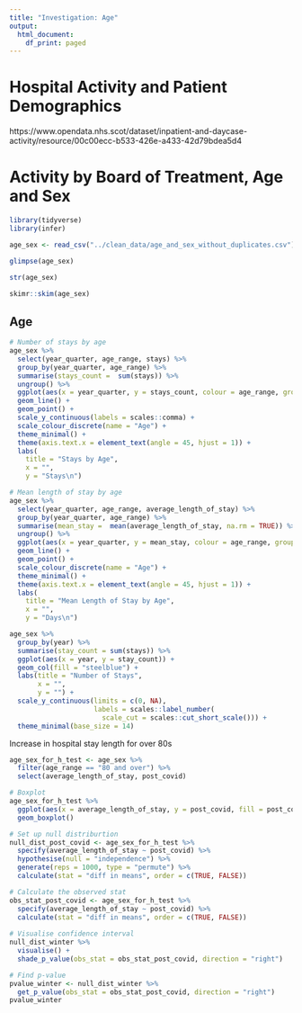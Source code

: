 ```yaml
---
title: "Investigation: Age"
output:
  html_document:
    df_print: paged
---
```

# Hospital Activity and Patient Demographics

https://www.opendata.nhs.scot/dataset/inpatient-and-daycase-activity/resource/00c00ecc-b533-426e-a433-42d79bdea5d4

# Activity by Board of Treatment, Age and Sex
```r
library(tidyverse)
library(infer)
```

```r
age_sex <- read_csv("../clean_data/age_and_sex_without_duplicates.csv")
```

```r
glimpse(age_sex)

str(age_sex)

skimr::skim(age_sex)
```


## Age

```r
# Number of stays by age
age_sex %>% 
  select(year_quarter, age_range, stays) %>% 
  group_by(year_quarter, age_range) %>% 
  summarise(stays_count =  sum(stays)) %>% 
  ungroup() %>% 
  ggplot(aes(x = year_quarter, y = stays_count, colour = age_range, group = age_range)) +
  geom_line() +
  geom_point() +
  scale_y_continuous(labels = scales::comma) +
  scale_colour_discrete(name = "Age") +
  theme_minimal() +
  theme(axis.text.x = element_text(angle = 45, hjust = 1)) +
  labs(
    title = "Stays by Age",
    x = "",
    y = "Stays\n")
```

```r
# Mean length of stay by age
age_sex %>% 
  select(year_quarter, age_range, average_length_of_stay) %>% 
  group_by(year_quarter, age_range) %>% 
  summarise(mean_stay =  mean(average_length_of_stay, na.rm = TRUE)) %>% 
  ungroup() %>% 
  ggplot(aes(x = year_quarter, y = mean_stay, colour = age_range, group = age_range)) +
  geom_line() +
  geom_point() +
  scale_colour_discrete(name = "Age") +
  theme_minimal() +
  theme(axis.text.x = element_text(angle = 45, hjust = 1)) +
  labs(
    title = "Mean Length of Stay by Age",
    x = "",
    y = "Days\n")
```

```r
age_sex %>% 
  group_by(year) %>% 
  summarise(stay_count = sum(stays)) %>% 
  ggplot(aes(x = year, y = stay_count)) +
  geom_col(fill = "steelblue") +
  labs(title = "Number of Stays",
       x = "",
       y = "") + 
  scale_y_continuous(limits = c(0, NA),
                     labels = scales::label_number(
                       scale_cut = scales::cut_short_scale())) +
  theme_minimal(base_size = 14)
```

Increase in hospital stay length for over 80s
```r
age_sex_for_h_test <- age_sex %>%
  filter(age_range == "80 and over") %>% 
  select(average_length_of_stay, post_covid)

# Boxplot
age_sex_for_h_test %>% 
  ggplot(aes(x = average_length_of_stay, y = post_covid, fill = post_covid)) +
  geom_boxplot()

# Set up null distriburtion
null_dist_post_covid <- age_sex_for_h_test %>% 
  specify(average_length_of_stay ~ post_covid) %>% 
  hypothesise(null = "independence") %>% 
  generate(reps = 1000, type = "permute") %>% 
  calculate(stat = "diff in means", order = c(TRUE, FALSE))

# Calculate the observed stat
obs_stat_post_covid <- age_sex_for_h_test %>% 
  specify(average_length_of_stay ~ post_covid) %>% 
  calculate(stat = "diff in means", order = c(TRUE, FALSE))
            
# Visualise confidence interval 
null_dist_winter %>% 
  visualise() +
  shade_p_value(obs_stat = obs_stat_post_covid, direction = "right")

# Find p-value
pvalue_winter <- null_dist_winter %>% 
  get_p_value(obs_stat = obs_stat_post_covid, direction = "right")
pvalue_winter
```


